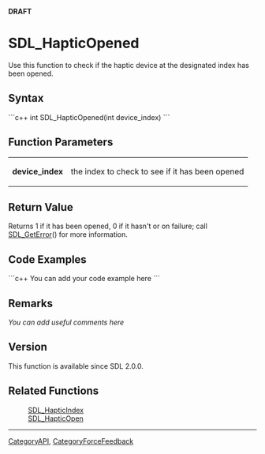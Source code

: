<!-- pragma section-numbers off -->
<!-- pragma disable-camelcase -->
'''DRAFT'''

= SDL_HapticOpened =
Use this function to check if the haptic device at the designated index has been opened.


== Syntax ==
```c++
int SDL_HapticOpened(int device_index)
```

== Function Parameters ==
{|
|'''device_index'''
|the index to check to see if it has been opened <!-- of the device to query -->
|}

== Return Value ==
Returns 1 if it has been opened, 0 if it hasn't or on failure; call [[SDL_GetError]]() for more information.

== Code Examples ==
```c++
You can add your code example here
```

== Remarks ==
''You can add useful comments here''

== Version ==
This function is available since SDL 2.0.0.

== Related Functions ==
:[[SDL_HapticIndex]]
:[[SDL_HapticOpen]]

----
[[CategoryAPI]], [[CategoryForceFeedback]]
